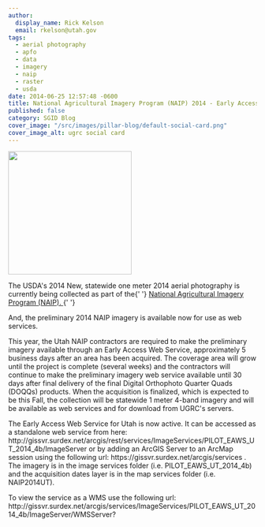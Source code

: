 ```yaml
---
author:
  display_name: Rick Kelson
  email: rkelson@utah.gov
tags:
  - aerial photography
  - apfo
  - data
  - imagery
  - naip
  - raster
  - usda
date: 2014-06-25 12:57:48 -0600
title: National Agricultural Imagery Program (NAIP) 2014 - Early Access Web Service
published: false
category: SGID Blog
cover_image: "/src/images/pillar-blog/default-social-card.png"
cover_image_alt: ugrc social card
---
```



<p>
  <a href="/images/404.png">
    <img src="/images/404.png" alt="" title="PLSSapp" width="250" height="250" class="inline-text-left" />
  </a>
</p>
<p>
  The USDA's 2014 New, statewide one meter 2014 aerial photography is currently being collected as part of the{' '}
  <a
    href="https://www.fsa.usda.gov/programs-and-services/aerial-photography/imagery-programs/naip-imagery/index"
    target="_blank"
    rel="noopener"
  >
    National Agricultural Imagery Program (NAIP).
  </a>{' '}
</p>
<p>And, the preliminary 2014 NAIP imagery is available now for use as web services.</p>
<p>
  This year, the Utah NAIP contractors are required to make the preliminary imagery available through an Early Access
  Web Service, approximately 5 business days after an area has been acquired. The coverage area will grow until the
  project is complete (several weeks) and the contractors will continue to make the preliminary imagery web service
  available until 30 days after final delivery of the final Digital Orthophoto Quarter Quads (DOQQs) products. When the
  acquisition is finalized, which is expected to be this Fall, the collection will be statewide 1 meter 4-band imagery
  and will be available as web services and for download from UGRC's servers.
</p>
<p>
  The Early Access Web Service for Utah is now active. It can be accessed as a standalone web service from here:
  http://gissvr.surdex.net/arcgis/rest/services/ImageServices/PILOT_EAWS_UT_2014_4b/ImageServer or by adding an ArcGIS
  Server to an ArcMap session using the following url: https://gissvr.surdex.net/arcgis/services . The imagery is in the
  image services folder (i.e. PILOT_EAWS_UT_2014_4b) and the acquisition dates layer is in the map services folder (i.e.
  NAIP2014UT).
</p>
<p>
  To view the service as a WMS use the following url:
  http://gissvr.surdex.net/arcgis/services/ImageServices/PILOT_EAWS_UT_2014_4b/ImageServer/WMSServer?
</p>

<Contacts subject={frontmatter.title} contactKey="imagery" />
